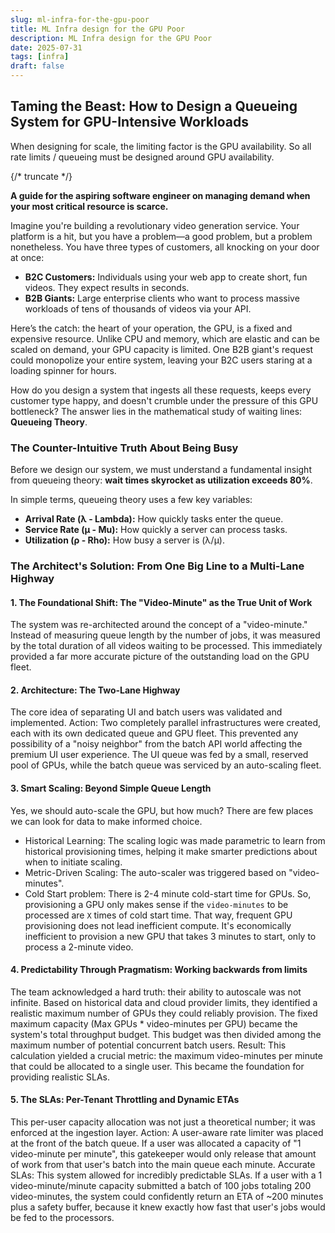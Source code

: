 ```yaml
---
slug: ml-infra-for-the-gpu-poor
title: ML Infra design for the GPU Poor
description: ML Infra design for the GPU Poor
date: 2025-07-31
tags: [infra]
draft: false
---
```



## Taming the Beast: How to Design a Queueing System for GPU-Intensive Workloads

<TLDR>
When designing for scale, the limiting factor is the GPU availability. So all rate limits / queueing must be designed around GPU availability.
</TLDR> 

{/* truncate */}

**A guide for the aspiring software engineer on managing demand when your most critical resource is scarce.**

Imagine you're building a revolutionary video generation service. Your platform is a hit, but you have a problem—a good problem, but a problem nonetheless. You have three types of customers, all knocking on your door at once:

*   **B2C Customers:** Individuals using your web app to create short, fun videos. They expect results in seconds.
*   **B2B Giants:** Large enterprise clients who want to process massive workloads of tens of thousands of videos via your API.

Here’s the catch: the heart of your operation, the GPU, is a fixed and expensive resource. Unlike CPU and memory, which are elastic and can be scaled on demand, your GPU capacity is limited. One B2B giant's request could monopolize your entire system, leaving your B2C users staring at a loading spinner for hours.

How do you design a system that ingests all these requests, keeps every customer type happy, and doesn't crumble under the pressure of this GPU bottleneck? The answer lies in the mathematical study of waiting lines: **Queueing Theory**.

### The Counter-Intuitive Truth About Being Busy

Before we design our system, we must understand a fundamental insight from queueing theory: **wait times skyrocket as utilization exceeds 80%**.

In simple terms, queueing theory uses a few key variables:
*   **Arrival Rate (λ - Lambda):** How quickly tasks enter the queue.
*   **Service Rate (μ - Mu):** How quickly a server can process tasks.
*   **Utilization (ρ - Rho):** How busy a server is (λ/μ).

<QueueWaitChart />

### The Architect's Solution: From One Big Line to a Multi-Lane Highway

#### 1. The Foundational Shift: The "Video-Minute" as the True Unit of Work

The system was re-architected around the concept of a "video-minute." Instead of measuring queue length by the number of jobs, it was measured by the total duration of all videos waiting to be processed. This immediately provided a far more accurate picture of the outstanding load on the GPU fleet.

#### 2. Architecture: The Two-Lane Highway
The core idea of separating UI and batch users was validated and implemented.
Action: Two completely parallel infrastructures were created, each with its own dedicated queue and GPU fleet. This prevented any possibility of a "noisy neighbor" from the batch API world affecting the premium UI user experience. The UI queue was fed by a small, reserved pool of GPUs, while the batch queue was serviced by an auto-scaling fleet.


#### 3. Smart Scaling: Beyond Simple Queue Length

<SmartScalingSimulator />

Yes, we should auto-scale the GPU, but how much? There are few places we can look for data to make informed choice.

- Historical Learning: The scaling logic was made parametric to learn from historical provisioning times, helping it make smarter predictions about when to initiate scaling.
- Metric-Driven Scaling: The auto-scaler was triggered based on "video-minutes".
- Cold Start problem: There is 2-4 minute cold-start time for GPUs. So, provisioning a GPU only makes sense if the `video-minutes` to be processed are `X` times of cold start time. That way, frequent GPU provisioning does not lead inefficient compute. It's economically inefficient to provision a new GPU that takes 3 minutes to start, only to process a 2-minute video.

#### 4. Predictability Through Pragmatism: Working backwards from limits

The team acknowledged a hard truth: their ability to autoscale was not infinite. Based on historical data and cloud provider limits, they identified a realistic maximum number of GPUs they could reliably provision.
The fixed maximum capacity (Max GPUs * video-minutes per GPU) became the system's total throughput budget. This budget was then divided among the maximum number of potential concurrent batch users.
Result: This calculation yielded a crucial metric: the maximum video-minutes per minute that could be allocated to a single user. This became the foundation for providing realistic SLAs.

#### 5. The SLAs: Per-Tenant Throttling and Dynamic ETAs

This per-user capacity allocation was not just a theoretical number; it was enforced at the ingestion layer.
Action: A user-aware rate limiter was placed at the front of the batch queue. If a user was allocated a capacity of "1 video-minute per minute", this gatekeeper would only release that amount of work from that user's batch into the main queue each minute.
Accurate SLAs: This system allowed for incredibly predictable SLAs. If a user with a 1 video-minute/minute capacity submitted a batch of 100 jobs totaling 200 video-minutes, the system could confidently return an ETA of ~200 minutes plus a safety buffer, because it knew exactly how fast that user's jobs would be fed to the processors.
